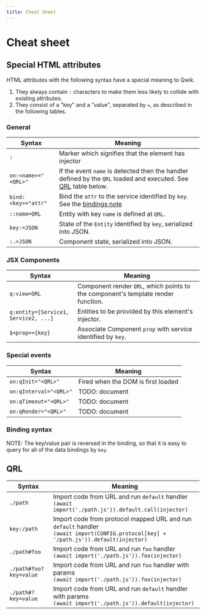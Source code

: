 ```yaml
---
title: Cheat Sheet
---
```


# Cheat sheet

## Special HTML attributes

HTML attributes with the following syntax have a special meaning to Qwik.

1. They always contain `:` characters to make them less likely to collide with existing attributes.
2. They consist of a "key" and a "value", separated by `=`, as described in the following tables.

### General

| Syntax              | Meaning                                                                                                                 |
| ------------------- | ----------------------------------------------------------------------------------------------------------------------- |
| `:`                 | Marker which signifies that the element has injector                                                                    |
| `on:<name>="<QRL>"` | If the event `name` is detected then the handler defined by the `QRL` loaded and executed. See [QRL](#qrl) table below. |
| `bind:<key>="attr"` | Bind the `attr` to the service identified by `key`. See the [bindings note](#bindings)                                  |
| `::name=QRL`        | Entity with key `name` is defined at `QRL`.                                                                             |
| `key:=JSON`         | State of the `Entity` identified by `key`, serialized into JSON.                                                        |
| `:.=JSON`           | Component state, serialized into JSON.                                                                                  |

### JSX Components

| Syntax                               | Meaning                                                                           |
| ------------------------------------ | --------------------------------------------------------------------------------- |
| `q:view=QRL`                         | Component render `QRL`, which points to the component's template render function. |
| `q:entity=[Service1, Service2, ...]` | Entities to be provided by this element's injector.                               |
| `$<prop>={key}`                      | Associate Component `prop` with service identified by `key`.                      |

### Special events

| Syntax                 | Meaning                            |
| ---------------------- | ---------------------------------- |
| `on:qInit="<QRL>"`     | Fired when the DOM is first loaded |
| `on:qInterval="<QRL>"` | TODO: document                     |
| `on:qTimeout="<QRL>"`  | TODO: document                     |
| `on:qRender="<QRL>"`   | TODO: document                     |

### Binding syntax

NOTE: The key/value pair is reversed in the binding, so that it is easy to query for all of the data bindings by `key`.

## QRL

| Syntax                 | Meaning                                                                                                                                           |
| ---------------------- | ------------------------------------------------------------------------------------------------------------------------------------------------- |
| `./path`               | Import code from URL and run `default` handler <div> `(await import('./path.js')).default.call(injector) `</div>                                  |
| `key:/path`            | Import code from protocol mapped URL and run `default` handler <div> `(await import(CONFIG.protocol[key] + '/path.js')).default(injector) `</div> |
| `./path#foo`           | Import code from URL and run `foo` handler <div> `(await import('./path.js')).foo(injector) `</div>                                               |
| `./path#foo?key=value` | Import code from URL and run `foo` handler with params <div> `(await import('./path.js')).foo(injector) `</div>                                   |
| `./path#?key=value`    | Import code from URL and run `default` handler with params <div> `(await import('./path.js')).default(injector) `</div>                           |
